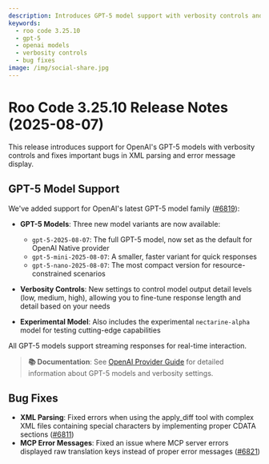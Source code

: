 ```yaml
---
description: Introduces GPT-5 model support with verbosity controls and fixes XML parsing and MCP error display issues.
keywords:
  - roo code 3.25.10
  - gpt-5
  - openai models
  - verbosity controls
  - bug fixes
image: /img/social-share.jpg
---
```


# Roo Code 3.25.10 Release Notes (2025-08-07)

This release introduces support for OpenAI's GPT-5 models with verbosity controls and fixes important bugs in XML parsing and error message display.

## GPT-5 Model Support

We've added support for OpenAI's latest GPT-5 model family ([#6819](https://github.com/RooCodeInc/Roo-Code/pull/6819)):

- **GPT-5 Models**: Three new model variants are now available:
  - `gpt-5-2025-08-07`: The full GPT-5 model, now set as the default for OpenAI Native provider
  - `gpt-5-mini-2025-08-07`: A smaller, faster variant for quick responses
  - `gpt-5-nano-2025-08-07`: The most compact version for resource-constrained scenarios

- **Verbosity Controls**: New settings to control model output detail levels (low, medium, high), allowing you to fine-tune response length and detail based on your needs

- **Experimental Model**: Also includes the experimental `nectarine-alpha` model for testing cutting-edge capabilities

All GPT-5 models support streaming responses for real-time interaction.

> **📚 Documentation**: See [OpenAI Provider Guide](/providers/openai) for detailed information about GPT-5 models and verbosity settings.

## Bug Fixes

* **XML Parsing**: Fixed errors when using the apply_diff tool with complex XML files containing special characters by implementing proper CDATA sections ([#6811](https://github.com/RooCodeInc/Roo-Code/pull/6811))
* **MCP Error Messages**: Fixed an issue where MCP server errors displayed raw translation keys instead of proper error messages ([#6821](https://github.com/RooCodeInc/Roo-Code/pull/6821))